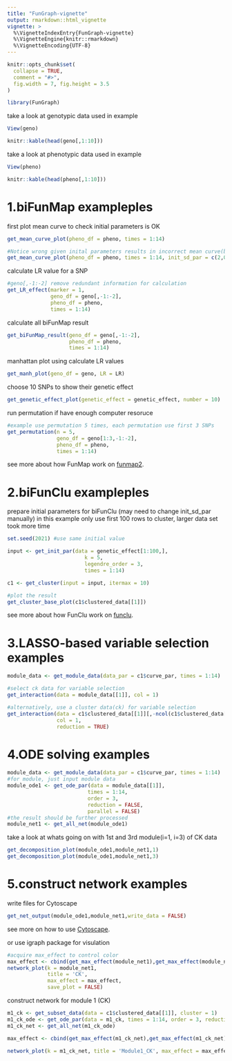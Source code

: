 ---
title: "FunGraph-vignette"
output: rmarkdown::html_vignette
vignette: >
  %\VignetteIndexEntry{FunGraph-vignette}
  %\VignetteEngine{knitr::rmarkdown}
  %\VignetteEncoding{UTF-8}
---

```{r, include = FALSE}
knitr::opts_chunk$set(
  collapse = TRUE,
  comment = "#>",
  fig.width = 7, fig.height = 3.5
)
```

```{r setup}
library(FunGraph)
```

take a look at genotypic data used in example
```{r, eval=FALSE}
View(geno)
```

```{r, echo=FALSE}
knitr::kable(head(geno[,1:10]))
```

take a look at phenotypic data used in example

```{r, eval=FALSE}
View(pheno)
```

```{r, echo=FALSE}
knitr::kable(head(pheno[,1:10]))
```
  
1.biFunMap exampleples
======================

first plot mean curve to check initial parameters is OK
```{r}
get_mean_curve_plot(pheno_df = pheno, times = 1:14)

#Notice wrong given inital parameters results in incorrect mean curve(blue line)
get_mean_curve_plot(pheno_df = pheno, times = 1:14, init_sd_par = c(2,0.1,2,0.1))
```

calculate LR value for a SNP
```{r}
#geno[,-1:-2] remove redundant information for calculation
get_LR_effect(marker = 1, 
              geno_df = geno[,-1:-2], 
              pheno_df = pheno, 
              times = 1:14)
```


calculate all biFunMap result
```{r,eval = FALSE}
get_biFunMap_result(geno_df = geno[,-1:-2], 
                    pheno_df = pheno, 
                    times = 1:14)
```

manhattan plot using calculate LR values
```{r}
get_manh_plot(geno_df = geno, LR = LR)
```

choose 10 SNPs to show their genetic effect
```{r}
get_genetic_effect_plot(genetic_effect = genetic_effect, number = 10)
```

run permutation if have enough computer resoruce
```{r,eval = FALSE}
#example use permutation 5 times, each permutation use first 3 SNPs
get_permutation(n = 5, 
                geno_df = geno[1:3,-1:-2],
                pheno_df = pheno,
                times = 1:14)
```       
see more about how FunMap work on [funmap2](https://github.com/wzhy2000/Funmap2).     

2.biFunClu exampleples
======================
prepare initial parameters for biFunClu (may need to change init_sd_par manually)
in this example only use first 100 rows to cluster, larger data set took more time
```{r}
set.seed(2021) #use same initial value

input <- get_init_par(data = genetic_effect[1:100,],
                         k = 5,
                         legendre_order = 3,
                         times = 1:14)

c1 <- get_cluster(input = input, itermax = 10)

#plot the result
get_cluster_base_plot(c1$clustered_data[[1]])
```
see more about how FunClu work on [funclu](https://www.genetics.org/content/genetics/180/2/821.full.pdf). 

3.LASSO-based variable selection examples
=========================================
```{r, warning=FALSE}
module_data <- get_module_data(data_par = c1$curve_par, times = 1:14)

#select ck data for variable selection
get_interaction(data = module_data[[1]], col = 1)

#alternatively, use a cluster data(ck) for variable selection
get_interaction(data = c1$clustered_data[[1]][,-ncol(c1$clustered_data[[1]])], 
                col = 1, 
                reduction = TRUE)
```

4.ODE solving examples
======================
```{r, warning=FALSE}
module_data <- get_module_data(data_par = c1$curve_par, times = 1:14)
#for module, just input module data
module_ode1 <- get_ode_par(data = module_data[[1]],
                          times = 1:14,
                          order = 3,
                          reduction = FALSE,
                          parallel = FALSE)
#the result should be further processed
module_net1 <- get_all_net(module_ode1)
```

take a look at whats going on with 1st and 3rd module(i=1, i=3) of CK data
```{r}
get_decomposition_plot(module_ode1,module_net1,1)
get_decomposition_plot(module_ode1,module_net1,3)
```

5.construct network examples
============================
write files for Cytoscape
```{r}
get_net_output(module_ode1,module_net1,write_data = FALSE)
```
see more on how to use [Cytoscape](https://cytoscape.org/). 

or use igraph package for visulation
```{r}
#acquire max_effect to control color
max_effect <- cbind(get_max_effect(module_net1),get_max_effect(module_net1))
network_plot(k = module_net1,
             title = 'CK',
             max_effect = max_effect,
             save_plot = FALSE)
```

construct network for module 1 (CK)
```{r, warning=FALSE}
m1_ck <- get_subset_data(data = c1$clustered_data[[1]], cluster = 1)
m1_ck_ode <- get_ode_par(data = m1_ck, times = 1:14, order = 3, reduction = TRUE, parallel = FALSE)
m1_ck_net <- get_all_net(m1_ck_ode)

max_effect <- cbind(get_max_effect(m1_ck_net),get_max_effect(m1_ck_net))

network_plot(k = m1_ck_net, title = 'Module1_CK', max_effect = max_effect, save_plot = FALSE)
```